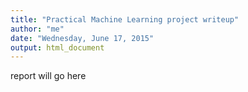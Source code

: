 ```yaml
---
title: "Practical Machine Learning project writeup"
author: "me"
date: "Wednesday, June 17, 2015"
output: html_document
---
```


report will go here

